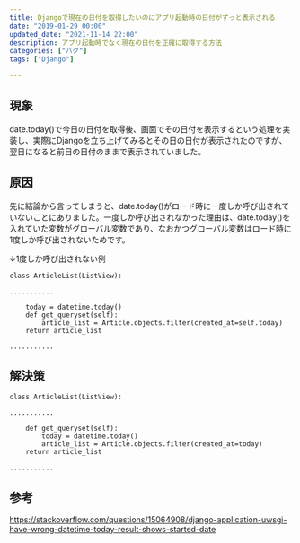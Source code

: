 ```yaml
---
title: Djangoで現在の日付を取得したいのにアプリ起動時の日付がずっと表示される
date: "2019-01-29 00:00"
updated_date: "2021-11-14 22:00"
description: アプリ起動時でなく現在の日付を正確に取得する方法
categories: ["バグ"]
tags: ["Django"]

---
```

## 現象
date.today()で今日の日付を取得後、画面でその日付を表示するという処理を実装し、実際にDjangoを立ち上げてみるとその日の日付が表示されたのですが、翌日になると前日の日付のままで表示されていました。

## 原因
先に結論から言ってしまうと、date.today()がロード時に一度しか呼び出されていないことにありました。一度しか呼び出されなかった理由は、date.today()を入れていた変数がグローバル変数であり、なおかつグローバル変数はロード時に1度しか呼び出されないためです。

↓1度しか呼び出されない例
```
class ArticleList(ListView):

...........

    today = datetime.today()
    def get_queryset(self):
        article_list = Article.objects.filter(created_at=self.today)
    return article_list

...........

```

## 解決策
```
class ArticleList(ListView):

...........

    def get_queryset(self):
        today = datetime.today()
        article_list = Article.objects.filter(created_at=today)
    return article_list

...........

```

## 参考
https://stackoverflow.com/questions/15064908/django-application-uwsgi-have-wrong-datetime-today-result-shows-started-date
